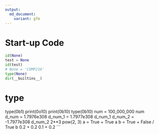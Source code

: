 ```yaml
---
output:
  md_document:
    variant: gfm
---
```


# Start-up Code

```python
id(None)
test = None
id(test)
# None = 'COMP216'
type(None)
dir(__builtins__)
```

# type
type(0b1)
print(0o10)
print(0b10)
type(0b10)
num = 100_000_000
num
d_num = 1.7976e308
d_num_1 = 1.7977e308
d_num_1
d_num_2 = -1.7977e308
d_num_2
2**3
pow(2, 3)
a = True + True
a
b = True + False / True
b
0.2 + 0.2
0.1 + 0.2
```